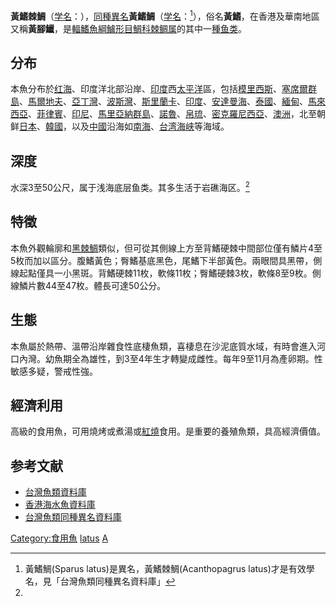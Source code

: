 {{Speciesbox
| name = 黃鰭棘鯛
| image = ChrysophrysDatnia.png
| image_width = 250px
| status = NE
| status_system = IUCN3.1
| genus = Acanthopagrus
| species = latus
| authority = [[Houttuyn|Houttuyn]], 1782<ref name='id7494'>{{cite web| url =http://www.bioinfo.cn/db05/BjdwSpecies.php?action=view&id=7494| title =黄鳍鲷| work =中国动物物种编目数据库| publisher =中国科学院微生物研究所| author =中国科学院动物研究所| accessdate =2009-04-16| deadurl =yes| archiveurl =https://web.archive.org/web/20160305053440/http://www.bioinfo.cn/db05/BjdwSpecies.php?action=view&id=7494| archivedate =2016-03-05}}</ref>
| synonyms = *''Coius datnia''<br /><small>Hamilton, 1822</small>
*''Acanthopagrus datnia''<br /><small>Hamilton, 1822</small>
*''Mylio latus''<br /><small>Hamilton, 1822</small>
*''Chrysophrys datnia''<br /><small>Hamilton, 1822</small>
*''Sparus latus''<br /><small>Houttuyn, 1782</small>
}}

'''黃鰭棘鯛'''（[[学名|学名]]：{{lang|la|''Acanthopagrus latus''}}），[[同種異名|同種異名]]'''黃鰭鯛'''（[[学名|学名]]：{{lang|la|''Sparus latus''}}<ref>黃鰭鯛(Sparus latus)是異名，黃鰭棘鯛(Acanthopagrus latus)才是有效學名，見「台灣魚類同種異名資料庫」</ref>），俗名'''黃鰭'''，在香港及華南地區又稱'''黃腳鱲'''，是[[輻鰭魚綱|輻鰭魚綱]][[鱸形目|鱸形目]][[鯛科|鯛科]][[棘鲷属|棘鲷属]]的其中一[[種|種]][[鱼类|鱼类]]。

==分布==
本魚分布於[[红海|红海]]、印度洋北部沿岸、[[印度|印度]]西[[太平洋|太平洋]]區，包括[[模里西斯|模里西斯]]、[[塞席爾群島|塞席爾群島]]、[[馬爾地夫|馬爾地夫]]、[[亞丁灣|亞丁灣]]、[[波斯灣|波斯灣]]、[[斯里蘭卡|斯里蘭卡]]、[[印度|印度]]、[[安達曼海|安達曼海]]、[[泰國|泰國]]、[[緬甸|緬甸]]、[[馬來西亞|馬來西亞]]、[[菲律賓|菲律賓]]、[[印尼|印尼]]、[[馬里亞納群島|馬里亞納群島]]、[[諾魯|諾魯]]、[[帛琉|帛琉]]、[[密克羅尼西亞|密克羅尼西亞]]、[[澳洲|澳洲]]，北至朝鲜[[日本|日本]]、[[韓國|韓國]]，以及[[中國|中國]]沿海如[[南海|南海]]、[[台湾海峡|台湾海峡]]等海域。

==深度==
水深3至50公尺，属于浅海底层鱼类。其多生活于岩礁海区。<ref name='id7494'/>

==特徵==
本魚外觀輪廓和[[黑棘鯛|黑棘鯛]]類似，但可從其側線上方至背鰭硬棘中間部位僅有鱗片4至5枚而加以區分。腹鰭黃色；臀鰭基底黑色，尾鰭下半部黃色。兩眼間具黑帶，側線起點僅具一小黑斑。背鰭硬棘11枚，軟條11枚；臀鰭硬棘3枚，軟條8至9枚。側線鱗片數44至47枚。體長可達50公分。

==生態==
本魚屬於熱帶、溫帶沿岸雜食性底棲魚類，喜棲息在沙泥底質水域，有時會進入河口內灣。幼魚期全為雄性，到3至4年生才轉變成雌性。每年9至11月為產卵期。性敏感多疑，警戒性強。

==經濟利用==
高級的食用魚，可用燒烤或煮湯或[[紅燒|紅燒]]食用。是重要的養殖魚類，具高經濟價值。

==参考文献==
{{reflist}}
*[http://fishdb.sinica.edu.tw/ 台灣魚類資料庫]{{Wayback|url=http://fishdb.sinica.edu.tw/ |date=20160304193340 }}
*[http://www.hk-fish.net/chi/database/detail/detail.asp?speciesId=F0341&action=name&familyCode=&shape=&keyword=Acanthopagrus%20latus&keyfield=SpeciesName 香港海水魚資料庫]{{Wayback|url=http://www.hk-fish.net/chi/database/detail/detail.asp?speciesId=F0341&action=name&familyCode=&shape=&keyword=Acanthopagrus%20latus&keyfield=SpeciesName |date=20131025223309 }}
*[https://web.archive.org/web/20160304193241/http://fishdb.sinica.edu.tw/chi/synonyms_list.php?page=8&R1=science&key=&pz=20&dere=&PHPSESSID=0a98tqihj4um771s1b4bnfsp10 台灣魚類同種異名資料庫]

{{Wikispecies|Sparus latus}}
{{Taxonbar|from=Q2291088}}

[[Category:食用魚|Category:食用魚]]
[[Category:棘鯛屬|latus]]
[[Category:1782年描述的鱼类|A]]